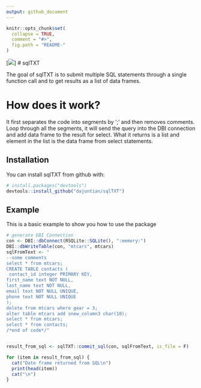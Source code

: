 ```yaml
---
output: github_document
---
```


<!-- README.md is generated from README.Rmd. Please edit that file -->

```r
knitr::opts_chunk$set(
  collapse = TRUE,
  comment = "#>",
  fig.path = "README-"
)
```
[![](http://www.r-pkg.org/badges/version/sqlTXT)]
# sqlTXT

The goal of sqlTXT is to submit multiple SQL statements through a single function call and to get results as a list of data frames.

# How does it work? 

It first separates the code into segments by ';' and then removes comments.
Loop through all the segments, it will send the query into the DBI connection and add data frame to the result for select. 
What it returns is a list and element in the list is the data frame from select statements.

## Installation

You can install sqlTXT from github with:

```r
# install.packages("devtools")
devtools::install_github("dajuntian/sqlTXT")
```

## Example

This is a basic example to show you how to use the package

```r
# generate DBI Connection
con <- DBI::dbConnect(RSQLite::SQLite(), ":memory:")
DBI::dbWriteTable(con, "mtcars", mtcars)
sqlFromText <- "
--some comments
select * from mtcars;
CREATE TABLE contacts (
 contact_id integer PRIMARY KEY,
first_name text NOT NULL,
last_name text NOT NULL,
email text NOT NULL UNIQUE,
phone text NOT NULL UNIQUE
);
delete from mtcars where gear = 3;
alter table mtcars add snew_column3 char(10);
select * from mtcars;
select * from contacts;
/*end of code*/"


result_from_sql <- sqlTXT::commit_sql(con, sqlFromText, is_file = F)

for (item in result_from_sql) {
  cat("Date frame returned from SQL\n")
  print(head(item))
  cat("\n")
}
```
